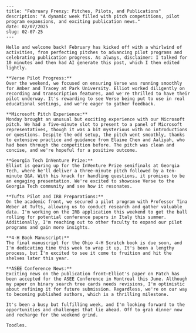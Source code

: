 ```mdx
---
title: "February Frenzy: Pitches, Pilots, and Publications"
description: "A dynamic week filled with pitch competitions, pilot program expansions, and exciting publication news."
date: 02/07/2025
slug: 02-07-25
---

Hello and welcome back! February has kicked off with a whirlwind of activities, from perfecting pitches to advancing pilot programs and celebrating publication progress. As always, disclaimer: I talked for 10 minutes and then had AI generate this post, which I then edited lightly.

**Verse Pilot Progress:**
Over the weekend, we focused on ensuring Verse was running smoothly for Amber and Tracey at Park University. Elliot worked diligently on recording and transcription features, and we're thrilled to have their pilot underway. It's rewarding to see Verse being put to use in real educational settings, and we're eager to gather feedback.

**Microsoft Pitch Experience:**
Monday brought an unusual but exciting experience with our Microsoft pitch. We had a five-minute slot to present to a panel of Microsoft representatives, though it was a bit mysterious with no introductions or questions. Despite the odd setup, the pitch went smoothly, thanks to extensive practice and guidance from Elaine Chen and Aaliyah, who had been through the competition before. The pitch was clean and concise, and we're hopeful for a positive outcome.

**Georgia Tech InVenture Prize:**
Elliot is gearing up for the InVenture Prize semifinals at Georgia Tech, where he'll deliver a three-minute pitch followed by a ten-minute Q&A. With his knack for handling questions, it promises to be an engaging presentation. We're excited to showcase Verse to the Georgia Tech community and see how it resonates.

**Tufts Pilot and IRB Preparations:**
On the academic front, we secured a pilot program with Professor Tina Weber at Tufts, allowing us to conduct research and gather valuable data. I'm working on the IRB application this weekend to get the ball rolling for potential conference papers in Italy this summer. Additionally, I'm reaching out to other faculty to expand our pilot programs and gain more insights.

**4-H Book Manuscript:**
The final manuscript for the Ohio 4-H Scratch book is due soon, and I'm dedicating time this week to wrap it up. It's been a lengthy process, but I'm excited to see it come to fruition and hit the shelves later this year.

**ASEE Conference News:**
Exciting news on the publication front—Elliot's paper on Patch has been accepted for the ASEE Conference in Montreal this June. Although my paper on binary search tree cards needs revisions, I'm optimistic about refining it for future submission. Regardless, we're on our way to becoming published authors, which is a thrilling milestone.

It's been a busy but fulfilling week, and I'm looking forward to the opportunities and challenges that lie ahead. Off to grab dinner now and recharge for the weekend grind.

Toodles.
```
